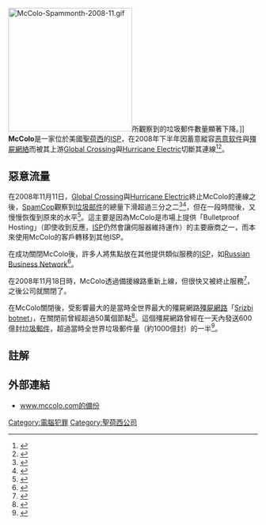 [[Image:McColo-Spammonth-2008-11.gif|250px]]所觀察到的垃圾郵件數量顯著下降。]]
'''McColo'''是一家位於美國[[聖荷西_(加利福尼亞州)|聖荷西]]的[[ISP|ISP]]，在2008年下半年因蓄意縱容[[恶意软件|恶意软件]]與[[殭屍網絡|殭屍網絡]]而被其上游[[Global_Crossing|Global Crossing]]與[[Hurricane_Electric|Hurricane Electric]]切斷其連線<ref>{{Cite news|url=http://www.washingtonpost.com/wp-dyn/content/article/2008/11/12/AR2008111200658.html|title=Host of Internet Spam Groups Is Cut Off|publisher=華盛頓郵報|date=2008-11-12|accessdate=2010-03-19|archive-date=2020-12-19|archive-url=https://web.archive.org/web/20201219033417/https://www.washingtonpost.com/wp-dyn/content/article/2008/11/12/AR2008111200658.html|dead-url=no}}</ref><ref name="ithome">{{Cite web |url=http://www.ithome.com.tw/itadm/article.php?c=52018 |title=美ISP切斷最大spammer　全球垃圾信馬上少四成 |accessdate=2010-03-19 |archive-date=2010-03-12 |archive-url=https://web.archive.org/web/20100312203729/http://www.ithome.com.tw/itadm/article.php?c=52018 |dead-url=no }}</ref>。

== 惡意流量 ==
在2008年11月11日，[[Global_Crossing|Global Crossing]]與[[Hurricane_Electric|Hurricane Electric]]終止McColo的連線之後，[[SpamCop|SpamCop]]觀察到[[垃圾邮件|垃圾邮件]]的總量下滑超過三分之二<ref>{{Cite web |url=http://www.theregister.co.uk/2008/11/12/mccolo_goes_silent/ |title=Net provider accused of coddling crooks yanked offline |accessdate=2010-03-19 |archive-date=2017-12-31 |archive-url=https://web.archive.org/web/20171231001149/http://www.theregister.co.uk/2008/11/12/mccolo_goes_silent/ |dead-url=no }}</ref><ref>{{Cite web |url=http://voices.washingtonpost.com/securityfix/2008/11/spam_volumes_drop_by_23_after.html |title=Spam Volumes Drop by Two-Thirds After Firm Goes Offline |accessdate=2010-03-19 |archive-date=2020-11-09 |archive-url=https://web.archive.org/web/20201109035457/http://voices.washingtonpost.com/securityfix/2008/11/spam_volumes_drop_by_23_after.html |dead-url=no }}</ref>，但在一段時間後，又慢慢恢復到原來的水平<ref>{{Cite web |url=http://bits.blogs.nytimes.com/2009/03/31/spam-back-to-94-of-all-e-mail/ |title=Spam Back to 94% of All E-Mail |accessdate=2010-03-19 |archive-date=2011-10-13 |archive-url=https://web.archive.org/web/20111013215157/http://bits.blogs.nytimes.com/2009/03/31/spam-back-to-94-of-all-e-mail/ |dead-url=no }}</ref>。這主要是因為McColo是市場上提供「Bulletproof Hosting」（即使收到反應，[[ISP|ISP]]仍然會讓伺服器維持運作）的主要廠商之一，而本來使用McColo的客戶轉移到其他ISP。

在成功關閉McColo後，許多人將焦點放在其他提供類似服務的[[ISP|ISP]]，如[[Russian_Business_Network|Russian Business Network]]<ref>{{Cite web |url=http://www.washingtonpost.com/wp-dyn/content/article/2008/11/12/AR2008111200658.html |title=Host of Internet Spam Groups Is Cut Off |accessdate=2010-03-19 |archive-date=2020-12-19 |archive-url=https://web.archive.org/web/20201219033417/https://www.washingtonpost.com/wp-dyn/content/article/2008/11/12/AR2008111200658.html |dead-url=no }}</ref>。

在2008年11月18日時，McColo透過備援線路重新上線，但很快又被終止服務<ref>{{Cite web |url=http://arstechnica.com/security/news/2008/11/mccolo-reconnect-highlights-network-security-gap.ars |title=McColo reconnect highlights network security gap |accessdate=2010-03-19 |archive-date=2011-09-12 |archive-url=https://web.archive.org/web/20110912052417/http://arstechnica.com/security/news/2008/11/mccolo-reconnect-highlights-network-security-gap.ars |dead-url=no }}</ref>，之後公司就關閉了。

在McColo關閉後，受影響最大的是當時全世界最大的殭屍網路[[殭屍網路|殭屍網路]]「[[Srizbi_botnet|Srizbi botnet]]」，在關閉前曾經超過50萬個節點<ref>{{Cite web |url=http://www.theregister.co.uk/2008/11/26/srizbi_returns_from_dead/ |title=Srizbi spam botnet in failed resurrection |accessdate=2010-03-19 |archive-date=2020-05-05 |archive-url=https://web.archive.org/web/20200505230257/https://www.theregister.co.uk/2008/11/26/srizbi_returns_from_dead/ |dead-url=no }}</ref>。這個殭屍網路曾經在一天內發送600億封[[垃圾郵件|垃圾郵件]]，超過當時全世界垃圾郵件量（約1000億封）的一半<ref>{{Cite web |url=http://www.csoonline.com/article/356219/Srizbi_Grows_Into_World_s_Largest_Botnet |title=Srizbi Grows Into World's Largest Botnet |accessdate=2010-03-19 |archive-date=2009-09-04 |archive-url=https://web.archive.org/web/20090904025943/http://www.csoonline.com/article/356219/Srizbi_Grows_Into_World_s_Largest_Botnet |dead-url=no }}</ref>。

== 註解 ==
{{Reflist|2}}

== 外部連結 ==
* [http://web.archive.org/web/*/http://www.mccolo.com/ www.mccolo.com的備份] {{en}}

[[Category:電腦犯罪|Category:電腦犯罪]]
[[Category:聖荷西公司|Category:聖荷西公司]]